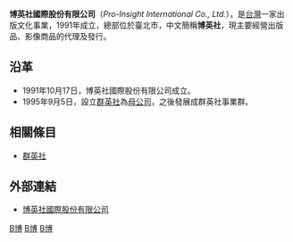 {{Infobox Company 
| company_name       = 博英社國際股份有限公司
| company_name_en    = Pro-Insight International Co., Ltd.
| company_logo       = [[文件:Pro-Insight_International_Co_Ltd_Logo.png|100px]]
| company_type       = [[股份有限公司|股份有限公司]]
| company_slogan     = 
| local_code_name            = TW
| local_code            = 86296571
| market_information = 非上市
| abbreviated_name   = 博英社
| foundation         = 1991年10月17日
| location           = {{flagicon|TWN}} [[臺北市|臺北市]][[大安區_(臺北市)|大安區]]新生南路一段95號7樓
| zip_code           = 106-52
| telephone_no       =  
| key_people         = 黃智德
| industry           = 文教育樂出版業
| products           = 影音產品代理、版權買賣
| services           = 
| capital            =  [[新台幣|新台幣]]15,000,000元（2003年7月） 
| revenue            = 
| operating_income   = 
| profit             = 
| market_value       = 
| num_employees      = 
| P/E ratio          = 
| earnings per share = 
| Net asset value    = 
| accounting_period  = 
| parent             = [[群英社|群英社]]
| divisions          = 
| subsid             = 
| homepage           = http://www.my-cartoon.com.tw/
| footnotes          = 
| width              = 
}}
'''博英社國際股份有限公司'''（''Pro-Insight International Co., Ltd.''），是[[台灣|台灣]]一家出版文化事業，1991年成立，總部位於臺北市，中文簡稱'''博英社'''，現主要經營出版品、影像商品的代理及發行。

==沿革==
*1991年10月17日，博英社國際股份有限公司成立。
*1995年9月5日，設立[[群英社|群英社]]為[[母公司|母公司]]，之後發展成群英社事業群。

==相關條目==
*[[群英社|群英社]]

==外部連結==
*{{zh-tw}}[http://www.my-cartoon.com.tw/ 博英社國際股份有限公司]{{Wayback|url=http://www.my-cartoon.com.tw/ |date=20080331062426 }}

[[Category:1991年成立的公司|B博]]
[[Category:動畫產業公司|B博]]
[[Category:總部位於臺北市大安區的工商業機構|B博]]


{{company-stub}}